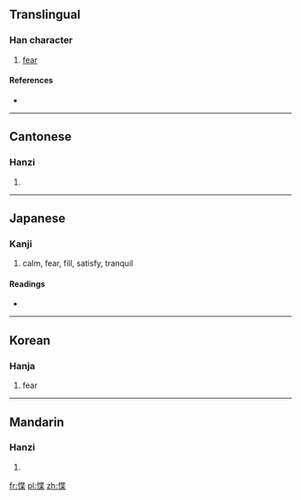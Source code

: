 ==Translingual==

===Han character===
{{Han char|rn=61|rad=心|as=09|sn=12|four=9409<sub>4</sub>|canj=心心廿木 (PPTD)|ids=⿰[[忄]][[枼]]}}

# [[fear]]

====References====
* {{Han ref|kx=0392.290|dkj=10861|dj=0728.130|hdz=42326.040|uh=60F5|ud=24821|bh=D944|bd=55620}}

----

==Cantonese==

===Hanzi===
{{yue-hanzi|jyut=[[dip6]]|y=dip6}}

# {{defn|lang=yue|sort=心09}}

----

==Japanese==

===Kanji===
{{ja-kanji|grade=|rs=心09}}

# calm, fear, fill, satisfy, tranquil

====Readings====
* {{ja-readings|on=[[ちょう]] (chō), [[じょう]] (jō), [[きょう]] (kyō)|kun=[[やすらか]] (yasuraka)}}

----

==Korean==

===Hanja===
{{ko-hanja|hangeul=접|rv=jeop|mr=chŏp|y=cep}}

# fear

----

==Mandarin==

===Hanzi===
{{cmn-hanzi|pin=[[diè]] ([[die4]])|wg=tieh<sup>4</sup>}}

# {{defn|lang=cmn|sort=心09}}

[[fr:惵]]
[[pl:惵]]
[[zh:惵]]